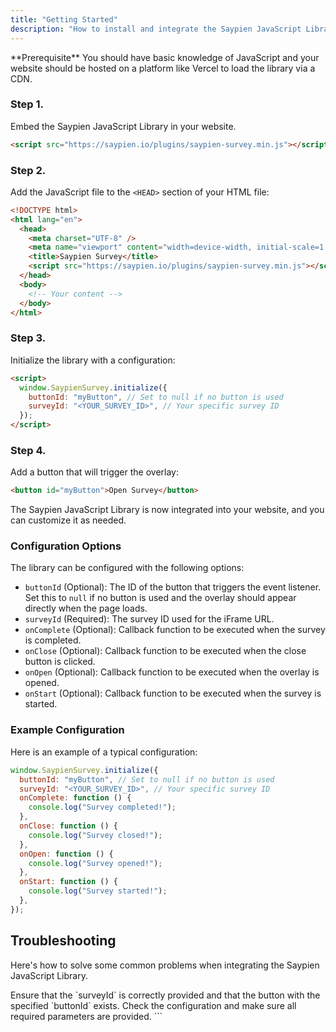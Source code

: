 ```yaml
---
title: "Getting Started"
description: "How to install and integrate the Saypien JavaScript Library"
---
```


<Info>
  **Prerequisite** You should have basic knowledge of JavaScript and your
  website should be hosted on a platform like Vercel to load the library via a
  CDN.
</Info>

### Step 1.

Embed the Saypien JavaScript Library in your website.

<CodeGroup>

```html
<script src="https://saypien.io/plugins/saypien-survey.min.js"></script>
```

</CodeGroup>

### Step 2.

Add the JavaScript file to the `<HEAD>` section of your HTML file:

<CodeGroup>

```html index.html
<!DOCTYPE html>
<html lang="en">
  <head>
    <meta charset="UTF-8" />
    <meta name="viewport" content="width=device-width, initial-scale=1.0" />
    <title>Saypien Survey</title>
    <script src="https://saypien.io/plugins/saypien-survey.min.js"></script>
  </head>
  <body>
    <!-- Your content -->
  </body>
</html>
```

</CodeGroup>

### Step 3.

Initialize the library with a configuration:

<CodeGroup>

```html index.html
<script>
  window.SaypienSurvey.initialize({
    buttonId: "myButton", // Set to null if no button is used
    surveyId: "<YOUR_SURVEY_ID>", // Your specific survey ID
  });
</script>
```

</CodeGroup>

### Step 4.

Add a button that will trigger the overlay:

<CodeGroup>

```html index.html
<button id="myButton">Open Survey</button>
```

</CodeGroup>

The Saypien JavaScript Library is now integrated into your website, and you can customize it as needed.

### Configuration Options

The library can be configured with the following options:

- `buttonId` (Optional): The ID of the button that triggers the event listener. Set this to `null` if no button is used and the overlay should appear directly when the page loads.
- `surveyId` (Required): The survey ID used for the iFrame URL.
- `onComplete` (Optional): Callback function to be executed when the survey is completed.
- `onClose` (Optional): Callback function to be executed when the close button is clicked.
- `onOpen` (Optional): Callback function to be executed when the overlay is opened.
- `onStart` (Optional): Callback function to be executed when the survey is started.

### Example Configuration

Here is an example of a typical configuration:

<CodeGroup>

```javascript
window.SaypienSurvey.initialize({
  buttonId: "myButton", // Set to null if no button is used
  surveyId: "<YOUR_SURVEY_ID>", // Your specific survey ID
  onComplete: function () {
    console.log("Survey completed!");
  },
  onClose: function () {
    console.log("Survey closed!");
  },
  onOpen: function () {
    console.log("Survey opened!");
  },
  onStart: function () {
    console.log("Survey started!");
  },
});
```

</CodeGroup>

## Troubleshooting

Here's how to solve some common problems when integrating the Saypien JavaScript Library.

<AccordionGroup>
  <Accordion title="The overlay is not displayed">
    Ensure that the `surveyId` is correctly provided and that the button with
    the specified `buttonId` exists.
  </Accordion>
  <Accordion title="An error is displayed in the console">
    Check the configuration and make sure all required parameters are provided.
  </Accordion>
</AccordionGroup>
```
